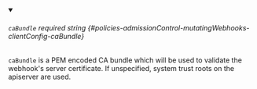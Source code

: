 
<details className="config-field" data-expandable="false" open>
<summary>

###### `caBundle` <span className="config-field-required" data-required="false">required</span> <span className="config-field-type">string</span> <span className="config-field-default"></span> <span className="config-field-enum"></span> {#policies-admissionControl-mutatingWebhooks-clientConfig-caBundle}

`caBundle` is a PEM encoded CA bundle which will be used to validate the webhook's server certificate.
If unspecified, system trust roots on the apiserver are used.

</summary>



</details>
